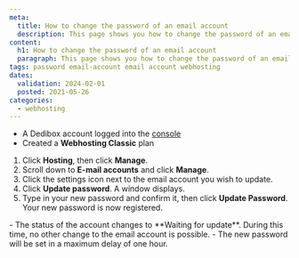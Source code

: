 ```yaml
---
meta:
  title: How to change the password of an email account
  description: This page shows you how to change the password of an email account
content:
  h1: How to change the password of an email account
  paragraph: This page shows you how to change the password of an email account
tags: password email-account email account webhosting
dates:
  validation: 2024-02-01
  posted: 2021-05-26
categories:
  - webhosting
---
```


<Macro id="webhosting-online" />

<Macro id="requirements" />

- A Dedibox account logged into the [console](https://console.online.net)
- Created a **Webhosting Classic** plan

1. Click **Hosting**, then click **Manage**.
2. Scroll down to **E-mail accounts** and click **Manage**.
3. Click the settings icon next to the email account you wish to update.
4. Click **Update password**. A window displays.
5. Type in your new password and confirm it, then click **Update Password**.
    Your new password is now registered.

<Message type="note">
  - The status of the account changes to **Waiting for update**. During this time, no other change to the email account is possible.
  - The new password will be set in a maximum delay of one hour.
</Message>


